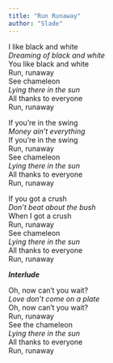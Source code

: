 ```yaml
---
title: "Run Runaway"
author: "Slade"
---
```


I like black and white\
*Dreaming of black and white*\
You like black and white\
Run, runaway\
See chameleon\
*Lying there in the sun*\
All thanks to everyone\
Run, runaway

If you're in the swing\
*Money ain't everything*\
If you're in the swing\
Run, runaway\
See chameleon\
*Lying there in the sun*\
All thanks to everyone\
Run, runaway

If you got a crush\
*Don't beat about the bush*\
When I got a crush\
Run, runaway\
See chameleon\
*Lying there in the sun*\
All thanks to everyone\
Run, runaway

***Interlude***

Oh, now can't you wait?\
*Love don't come on a plate*\
Oh, now can't you wait?\
Run, runaway\
See the chameleon\
*Lying there in the sun*\
All thanks to everyone\
Run, runaway
